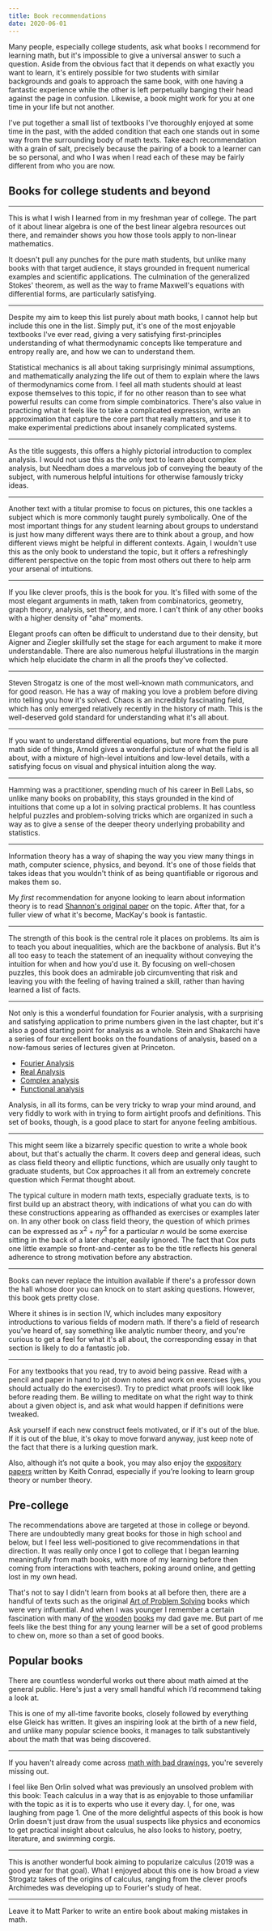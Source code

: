 ```yaml
---
title: Book recommendations
date: 2020-06-01
---
```


Many people, especially college students, ask what books I recommend for learning math, but it's impossible to give a universal answer to such a question. Aside from the obvious fact that it depends on what exactly you want to learn, it's entirely possible for two students with similar backgrounds and goals to approach the same book, with one having a fantastic experience while the other is left perpetually banging their head against the page in confusion. Likewise, a book might work for you at one time in your life but not another.

I've put together a small list of textbooks I've thoroughly enjoyed at some time in the past, with the added condition that each one stands out in some way from the surrounding body of math texts. Take each recommendation with a grain of salt, precisely because the pairing of a book to a learner can be so personal, and who I was when I read each of these may be fairly different from who you are now.


## Books for college students and beyond

---

<Book
  title="Vector Calculus, Linear Algebra, and Differential Forms: A Unified Approach"
  author="John Hubbard and Barbara Burke Hubbard"
  image="https://matrixeditions.com/VectorCalcCover-Ed5.jpg"
  url="https://matrixeditions.com/5thUnifiedApproach.html"
/>

This is what I wish I learned from in my freshman year of college. The part of it about linear algebra is one of the best linear algebra resources out there, and remainder shows you how those tools apply to non-linear mathematics.

It doesn't pull any punches for the pure math students, but unlike many books with that target audience, it stays grounded in frequent numerical examples and scientific applications. The culmination of the generalized Stokes' theorem, as well as the way to frame Maxwell's equations with differential forms, are particularly satisfying.

---

<Book
  title="An Introduction to Thermal Physics"
  author="Daniel Schroeder"
  image="https://m.media-amazon.com/images/I/51sGNaoKS0L._SY445_SX342_.jpg"
  url="https://amzn.to/4bT1Wmi"
/>

Despite my aim to keep this list purely about math books, I cannot help but include this one in the list. Simply put, it's one of the most enjoyable textbooks I've ever read, giving a very satisfying first-principles understanding of what thermodynamic concepts like temperature and entropy really are, and how we can to understand them.

Statistical mechanics is all about taking surprisingly minimal assumptions, and mathematically analyzing the life out of them to explain where the laws of thermodynamics come from. I feel all math students should at least expose themselves to this topic, if for no other reason than to see what powerful results can come from simple combinatorics. There's also value in practicing what it feels like to take a complicated expression, write an approximation that capture the core part that really matters, and use it to make experimental predictions about insanely complicated systems.

---

<Book
  title="Visual Complex Analysis"
  auothors="Tristan Needham"
  image="https://m.media-amazon.com/images/I/61-vgngqq-L._SY522_.jpg"
  url="https://amzn.to/452DaxP"
/>

As the title suggests, this offers a highly pictorial introduction to complex analysis. I would not use this as the _only_ text to learn about complex analysis, but Needham does a marvelous job of conveying the beauty of the subject, with numerous helpful intuitions for otherwise famously tricky ideas.

---

<Book
  title="Visual Group Theory"
  author="Nathan Carter"
  image="https://m.media-amazon.com/images/I/51+sGmQAO5L._SY522_.jpg"
  url="https://amzn.to/3WY0lr2"
/>

Another text with a titular promise to focus on pictures, this one tackles a subject which is more commonly taught purely symbolically. One of the most important things for any student learning about groups to understand is just how many different ways there are to think about a group, and how different views might be helpful in different contexts. Again, I wouldn't use this as the only book to understand the topic, but it offers a refreshingly different perspective on the topic from most others out there to help arm your arsenal of intuitions.

---

<Book
  title="Proofs from the book"
  author="Martin Aigner and Günter Ziegler"
  image="https://m.media-amazon.com/images/I/41+W5pbFe5L._SX342_SY445_.jpg"
  url="https://amzn.to/4e1d0j2"
/>

If you like clever proofs, this is the book for you. It's filled with some of the most elegant arguments in math, taken from combinatorics, geometry, graph theory, analysis, set theory, and more. I can't think of any other books with a higher density of "aha" moments.

Elegant proofs can often be difficult to understand due to their density, but Aigner and Ziegler skillfully set the stage for each argument to make it more understandable. There are also numerous helpful illustrations in the margin which help elucidate the charm in all the proofs they've collected.

---

<Book
  title="Nonlinear Dynamics and Chaos"
  author="Steven Strogatz"
  image="https://m.media-amazon.com/images/I/61WZn4nX2fL._SY522_.jpg"
  url="https://amzn.to/3UXIs9q"
/>

Steven Strogatz is one of the most well-known math communicators, and for good reason. He has a way of making you love a problem before diving into telling you how it's solved. Chaos is an incredibly fascinating field, which has only emerged relatively recently in the history of math. This is the well-deserved gold standard for understanding what it's all about.

---

<Book
  title="Ordinary Differential Equations"
  author="Vladimir Arnold"
  image="https://m.media-amazon.com/images/I/31E02MoIMZL._SY445_SX342_.jpg"
  url="https://amzn.to/3UU2cKW"
/>

If you want to understand differential equations, but more from the pure math side of things, Arnold gives a wonderful picture of what the field is all about, with a mixture of high-level intuitions and low-level details, with a satisfying focus on visual and physical intuition along the way.

---

<Book
  title="The Art Of Probability"
  author="Richard Hamming"
  image="https://m.media-amazon.com/images/I/51pN7tzFGPL._SY522_.jpg"
  url="https://amzn.to/3WZrCtf"
/>

Hamming was a practitioner, spending much of his career in Bell Labs, so unlike many books on probability, this stays grounded in the kind of intuitions that come up a lot in solving practical problems. It has countless helpful puzzles and problem-solving tricks which are organized in such a way as to give a sense of the deeper theory underlying probability and statistics.

---

<Book
  title="Information Theory, Inference and Learning Algorithms"
  author="David MacKay"
  image="https://m.media-amazon.com/images/I/515m5HrAugL._SY445_SX342_.jpg"
  url="https://amzn.to/3VggGWX"
/>

Information theory has a way of shaping the way you view many things in math, computer science, physics, and beyond. It's one of those fields that takes ideas that you wouldn't think of as being quantifiable or rigorous and makes them so.

My _first_ recommendation for anyone looking to learn about information theory is to read [Shannon's original paper](https://people.math.harvard.edu/~ctm/home/text/others/shannon/entropy/entropy.pdf) on the topic. After that, for a fuller view of what it's become, MacKay's book is fantastic.

---

<Book
  title="The Cauchy-Schwarz Master Class"
  author="J. Michael Steele"
  image="https://m.media-amazon.com/images/I/41xxHtroeyL._SY445_SX342_.jpg"
  url="https://amzn.to/4aFLZz1"
/>

The strength of this book is the central role it places on problems. Its aim is to teach you about inequalities, which are the backbone of analysis. But it's all too easy to teach the statement of an inequality without conveying the intuition for when and how you'd use it. By focusing on well-chosen puzzles, this book does an admirable job circumventing that risk and leaving you with the feeling of having trained a skill, rather than having learned a list of facts.

---

<Book
  title="Fourier Analysis: An Introduction"
  author="Elias Stein and Rami Shakarchi"
  image="https://m.media-amazon.com/images/I/41sTtGeGMQL._SY445_SX342_.jpg"
  url="https://amzn.to/3Vi7PUt"
/>

Not only is this a wonderful foundation for Fourier analysis, with a surprising and satisfying application to prime numbers given in the last chapter, but it's also a good starting point for analysis as a whole. Stein and Shakarchi have a series of four excellent books on the foundations of analysis, based on a now-famous series of lectures given at Princeton.

 - [Fourier Analysis](https://amzn.to/2WIv0vo)
 - [Real Analysis](https://amzn.to/3fKQlLF)
 - [Complex analysis](https://amzn.to/37kzg6m)
 - [Functional analysis](https://amzn.to/2Vvfq5W)

Analysis, in all its forms, can be very tricky to wrap your mind around, and very fiddly to work with in trying to form airtight proofs and definitions. This set of books, though, is a good place to start for anyone feeling ambitious.

---

<Book
  title="Primes of the Form x^2 + n y^2"
  author="David A. Cox"
  image="https://m.media-amazon.com/images/I/41DC+cjcZ0L._SY445_SX342_.jpg"
  url="https://amzn.to/4bNWyB6"
/>

This might seem like a bizarrely specific question to write a whole book about, but that's actually the charm. It covers deep and general ideas, such as class field theory and elliptic functions, which are usually only taught to graduate students, but Cox approaches it all from an extremely concrete question which Fermat thought about.

The typical culture in modern math texts, especially graduate texts, is to first build up an abstract theory, with indications of what you can do with these constructions appearing as offhanded as exercises or examples later on. In any other book on class field theory, the question of which primes can be expressed as $x^2 + n y^2$ for a particular $n$ would be some exercise sitting in the back of a later chapter, easily ignored. The fact that Cox puts one little example so front-and-center as to be the title reflects his general adherence to strong motivation before any abstraction.

---

<Book
  title="The Princeton Companion to Mathematics"
  author="Timothy Gowers (and many, many others)"
  image="https://m.media-amazon.com/images/I/41agLYSH4GL._SX342_SY445_.jpg"
  url="https://amzn.to/3KiSm0g"
/>

Books can never replace the intuition available if there's a professor down the hall whose door you can knock on to start asking questions. However, this book gets pretty close.

Where it shines is in section IV, which includes many expository introductions to various fields of modern math. If there's a field of research you've heard of, say something like analytic number theory, and you're curious to get a feel for what it's all about, the corresponding essay in that section is likely to do a fantastic job.

---

For any textbooks that you read, try to avoid being passive. Read with a pencil and paper in hand to jot down notes and work on exercises (yes, you should actually do the exercises!). Try to predict what proofs will look like before reading them. Be willing to meditate on what the right way to think about a given object is, and ask what would happen if definitions were tweaked.

Ask yourself if each new construct feels motivated, or if it's out of the blue. If it is out of the blue, it's okay to move forward anyway, just keep note of the fact that there is a lurking question mark.

Also, although it’s not quite a book, you may also enjoy the [expository papers](https://www.math.uconn.edu/~kconrad/blurbs/) written by Keith Conrad, especially if you’re looking to learn group theory or number theory.

## Pre-college

The recommendations above are targeted at those in college or beyond. There are undoubtedly many great books for those in high school and below, but I feel less well-positioned to give recommendations in that direction. It was really only once I got to college that I began learning meaningfully from math books, with more of my learning before then coming from interactions with teachers, poking around online, and getting lost in my own head.

That's not to say I didn't learn from books at all before then, there are a handful of texts such as the original [Art of Problem Solving](https://amzn.to/3xrv5QJ) books which were very influential. And when I was younger I remember a certain fascination with many of [the](https://amzn.to/3yu1UOE) [wooden](https://amzn.to/3lu82Tm) [books](https://amzn.to/3luq33M) my dad gave me. But part of me feels like the best thing for any young learner will be a set of good problems to chew on, more so than a set of good books.


## Popular books

There are countless wonderful works out there about math aimed at the general public. Here's just a very small handful which I’d recommend taking a look at.

<Book
  title="Chaos: Making a New Science"
  author="James Gleick"
  image="https://m.media-amazon.com/images/I/519z9hwlHFL._SY445_SX342_.jpg"
  url="https://amzn.to/4aDqVsI"
/>

This is one of my all-time favorite books, closely followed by everything else Gleick has written. It gives an inspiring look at the birth of a new field, and unlike many popular science books, it manages to talk substantively about the math that was being discovered.

---

<Book
  title="Change Is the Only Constant: The Wisdom of Calculus in a Madcap World"
  author="Ben Orlin"
  image="https://m.media-amazon.com/images/I/51Slb0nyE1L._SY445_SX342_.jpg"
  url="https://amzn.to/4bTdxBS"
/>

If you haven't already come across [math with bad drawings](https://mathwithbaddrawings.com/), you're severely missing out.

I feel like Ben Orlin solved what was previously an unsolved problem with this book: Teach calculus in a way that is as enjoyable to those unfamiliar with the topic as it is to experts who use it every day. I, for one, was laughing from page 1. One of the more delightful aspects of this book is how Orlin doesn't just draw from the usual suspects like physics and economics to get practical insight about calculus, he also looks to history, poetry, literature, and swimming corgis.

---

<Book
  title="Infinite Powers: How Calculus Reveals the Secrets of the Universe"
  author="Steven Strogatz"
  image="https://m.media-amazon.com/images/I/51hsdvupquL.jpg"
  url="https://amzn.to/4aDydwz"
/>

This is another wonderful book aiming to popularize calculus (2019 was a good year for that goal). What I enjoyed about this one is how broad a view Strogatz takes of the origins of calculus, ranging from the clever proofs Archimedes was developing up to Fourier's study of heat.

---

<Book
  title="Humble Pi: A Comedy of Maths Errors"
  author="Matt Parker"
  image="https://m.media-amazon.com/images/I/41ZnM0hNbAL.jpg"
  url="https://amzn.to/4e9GZFM"
/>

Leave it to Matt Parker to write an entire book about making mistakes in math.
